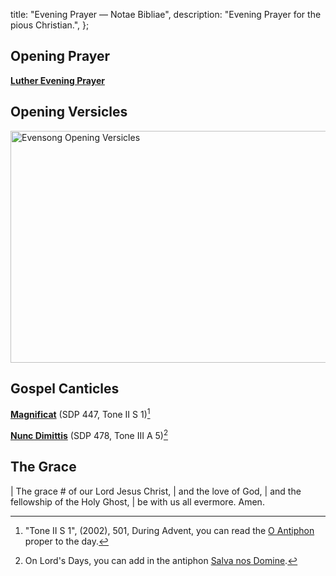   title: "Evening Prayer — Notae Bibliae",
  description: "Evening Prayer for the pious Christian.",
};

<Initial text="Evening Prayer" />

## Opening Prayer

[**Luther Evening Prayer**](/liturgy/prayers/luther-evening-prayer)

## Opening Versicles

<Image
  src="/chants/evensong-opening-versicles.svg"
  alt="Evensong Opening Versicles"
  width="600"
  height="371"
/>

## Gospel Canticles

[**Magnificat**](/liturgy/music/chants/magnificat) (SDP 447, Tone II S 1)[^1]

[**Nunc Dimittis**](/liturgy/music/chants/nunc-dimittis) (SDP 478, Tone III A 5)[^2]

## The Grace

<Poetry>
|  The grace # of our Lord Jesus Christ,
|      and the love of God,
|      and the fellowship of the Holy Ghost,
|          be with us all evermore. Amen.
</Poetry>

[^1]: "Tone II S 1", *<Definition lang="english" anchor="saint-dunstans-psalter" text="Saint Dunstan's Plainsong Psalter" />* (2002), 501, During Advent, you can read the [O Antiphon](/glossary/liturgical-terms#o-antiphons) proper to the day.
[^2]: On Lord's Days, you can add in the antiphon [Salva nos Domine](/liturgy/music/chants/salva-nos-domine).
